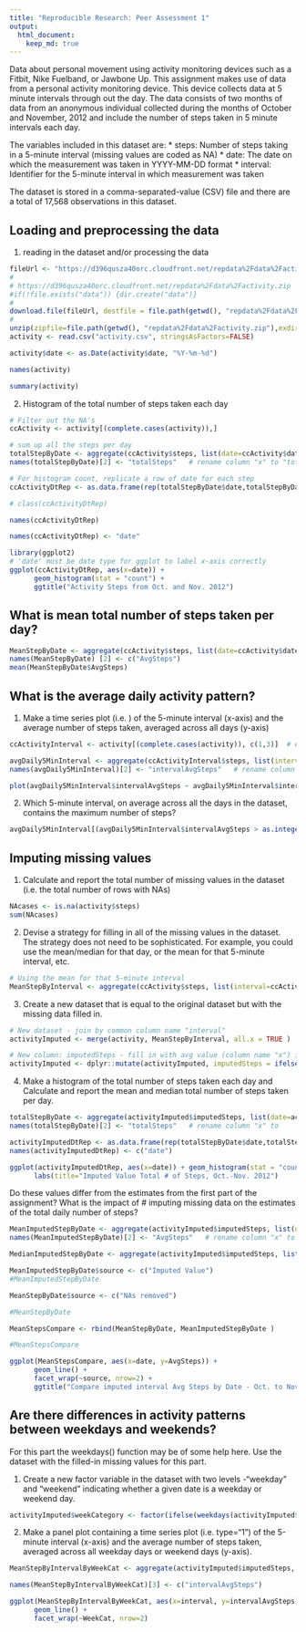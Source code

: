 ```yaml
---
title: "Reproducible Research: Peer Assessment 1"
output: 
  html_document: 
    keep_md: true
---
```


Data about personal movement using activity monitoring devices such as a Fitbit, Nike Fuelband, or Jawbone Up.
This assignment makes use of data from a personal activity monitoring device. This device collects data at 5 minute intervals through out the day. The data consists of two months of data from an anonymous individual collected during the months of October and November, 2012 and include the number of steps taken in 5 minute intervals each day.


The variables included in this dataset are:
* steps: Number of steps taking in a 5-minute interval (missing values are coded as NA)
* date: The date on which the measurement was taken in YYYY-MM-DD format
* interval: Identifier for the 5-minute interval in which measurement was taken

The dataset is stored in a comma-separated-value (CSV) file and there are a total of 17,568 observations in this dataset.


## Loading and preprocessing the data


1. reading in the dataset and/or processing the data

```r

fileUrl <- "https://d396qusza40orc.cloudfront.net/repdata%2Fdata%2Factivity.zip"
# 
# https://d396qusza40orc.cloudfront.net/repdata%2Fdata%2Factivity.zip
#if(!file.exists("data")) {dir.create("data")}
# 
download.file(fileUrl, destfile = file.path(getwd(), "repdata%2Fdata%2Factivity.zip"))
# 
unzip(zipfile=file.path(getwd(), "repdata%2Fdata%2Factivity.zip"),exdir=getwd())
activity <- read.csv("activity.csv", stringsAsFactors=FALSE)

activity$date <- as.Date(activity$date, "%Y-%m-%d")

names(activity)

summary(activity)

```

2. Histogram of the total number of steps taken each day

```r

# Filter out the NA's
ccActivity <- activity[(complete.cases(activity)),]   

# sum up all the steps per day
totalStepByDate <- aggregate(ccActivity$steps, list(date=ccActivity$date), sum)
names(totalStepByDate)[2] <- "totalSteps"   # rename column "x" to "totalSteps"

# For histogram count, replicate a row of date for each step
ccActivityDtRep <- as.data.frame(rep(totalStepByDate$date,totalStepByDate$totalSteps))

# class(ccActivityDtRep)

names(ccActivityDtRep)

names(ccActivityDtRep) <- "date"

library(ggplot2)
# 'date' must be date type for ggplot to label x-axis correctly
ggplot(ccActivityDtRep, aes(x=date)) + 
      geom_histogram(stat = "count") +
      ggtitle("Activity Steps from Oct. and Nov. 2012")


```

## What is mean total number of steps taken per day?
```r

MeanStepByDate <- aggregate(ccActivity$steps, list(date=ccActivity$date), mean)
names(MeanStepByDate) [2] <- c("AvgSteps")
mean(MeanStepByDate$AvgSteps)

```

## What is the average daily activity pattern?
1. Make a time series plot (i.e. ) of the 5-minute interval (x-axis) and the average number of steps taken, averaged
across all days (y-axis)
```r

ccActivityInterval <- activity[(complete.cases(activity)), c(1,3)]  # exclude 2nd column 'date' and NAs

avgDaily5MinInterval <- aggregate(ccActivityInterval$steps, list(interval=ccActivityInterval$interval), mean)
names(avgDaily5MinInterval)[2] <- "intervalAvgSteps"   # rename column "x" to 

plot(avgDaily5MinInterval$intervalAvgSteps ~ avgDaily5MinInterval$interval, type="l", main ="Average # of Steps/ 5-minute interval Oct. to Nov. 2012", xlab = "Interval", ylab = "Avg # of Steps")

```

2. Which 5-minute interval, on average across all the days in the dataset, contains the maximum number of steps?

```r
avgDaily5MinInterval[(avgDaily5MinInterval$intervalAvgSteps > as.integer(max(avgDaily5MinInterval$intervalAvgSteps))),]
```


## Imputing missing values
1. Calculate and report the total number of missing values in the dataset (i.e. the total number of rows with NAs)

```r
NAcases <- is.na(activity$steps)
sum(NAcases)
```

2. Devise a strategy for filling in all of the missing values in the dataset. The strategy does not need to be sophisticated. For example, you could use the mean/median for that day, or the mean for that 5-minute interval, etc.

```r
# Using the mean for that 5-minute interval
MeanStepByInterval <- aggregate(ccActivity$steps, list(interval=ccActivity$interval), mean)

```

3. Create a new dataset that is equal to the original dataset but with the missing data filled in.

```r

# New dataset - join by common column name "interval"
activityImputed <- merge(activity, MeanStepByInterval, all.x = TRUE )   ## like left join

# New column: imputedSteps - fill in with avg value (column name "x") if original interval "steps" value was NA.
activityImputed <- dplyr::mutate(activityImputed, imputedSteps = ifelse(is.na(steps), x, steps))
```

4. Make a histogram of the total number of steps taken each day and Calculate and report the mean and median total number of steps taken per day. 

```r

totalStepByDate <- aggregate(activityImputed$imputedSteps, list(date=activityImputed$date), sum)
names(totalStepByDate)[2] <- "totalSteps"   # rename column "x" to 

activityImputedDtRep <- as.data.frame(rep(totalStepByDate$date,totalStepByDate$totalSteps))
names(activityImputedDtRep) <- c("date")

ggplot(activityImputedDtRep, aes(x=date)) + geom_histogram(stat = "count") +
      labs(title="Imputed Value Total # of Steps, Oct.-Nov. 2012")
```

Do these values differ from the estimates from the first part of the assignment? What is the impact of # imputing missing data on the estimates of the total daily number of steps?

```r

MeanImputedStepByDate <- aggregate(activityImputed$imputedSteps, list(date=activityImputed$date), mean)
names(MeanImputedStepByDate)[2] <- "AvgSteps"   # rename column "x" to 

MedianImputedStepByDate <- aggregate(activityImputed$imputedSteps, list(date=activityImputed$date), median)

MeanImputedStepByDate$source <- c("Imputed Value")
#MeanImputedStepByDate

MeanStepByDate$source <- c("NAs removed")

#MeanStepByDate

MeanStepsCompare <- rbind(MeanStepByDate, MeanImputedStepByDate )

#MeanStepsCompare

ggplot(MeanStepsCompare, aes(x=date, y=AvgSteps)) +
      geom_line() +
      facet_wrap(~source, nrow=2) +
      ggtitle("Compare imputed interval Avg Steps by Date - Oct. to Nov. 2012")

```


## Are there differences in activity patterns between weekdays and weekends?

For this part the weekdays() function may be of some help here. Use the dataset with the filled-in missing values for this part.

1. Create a new factor variable in the dataset with two levels -"weekday" and "weekend" indicating whether a given date is a weekday or weekend day.

```r
activityImputed$weekCategory <- factor(ifelse(weekdays(activityImputed$date) %in% c("Saturday", "Sunday"), c("weekend"),c("weekday")))
```

2. Make a panel plot containing a time series plot (i.e. type="1") of the 5-minute interval (x-axis) and the average number of steps taken, averaged across all weekday days or weekend days (y-axis).

```r
MeanStepByIntervalByWeekCat <- aggregate(activityImputed$imputedSteps, by=list(WeekCat = activityImputed$weekCategory, interval = activityImputed$interval), mean)

names(MeanStepByIntervalByWeekCat)[3] <- c("intervalAvgSteps")

ggplot(MeanStepByIntervalByWeekCat, aes(x=interval, y=intervalAvgSteps)) +
      geom_line() +
      facet_wrap(~WeekCat, nrow=2)

```





